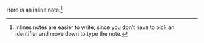 Here is an inline note.^[Inlines notes are easier to write,
since you don't have to pick an identifier and move down to
type the note.]